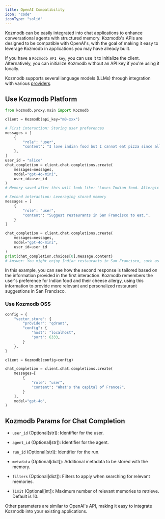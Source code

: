 ```yaml
---
title: OpenAI Compatibility
icon: "code"
iconType: "solid"
---
```


<Snippet file="paper-release.mdx" />

Kozmodb can be easily integrated into chat applications to enhance conversational agents with structured memory. Kozmodb's APIs are designed to be compatible with OpenAI's, with the goal of making it easy to leverage Kozmodb in applications you may have already built.

If you have a `Kozmodb API key`, you can use it to initialize the client. Alternatively, you can initialize Kozmodb without an API key if you're using it locally.

Kozmodb supports several language models (LLMs) through integration with various [providers](https://litellm.vercel.app/docs/providers).

## Use Kozmodb Platform

```python
from kozmodb.proxy.main import Kozmodb

client = Kozmodb(api_key="m0-xxx")

# First interaction: Storing user preferences
messages = [
    {
        "role": "user",
        "content": "I love indian food but I cannot eat pizza since allergic to cheese."
    },
]
user_id = "alice"
chat_completion = client.chat.completions.create(
    messages=messages,
    model="gpt-4o-mini",
    user_id=user_id
)
# Memory saved after this will look like: "Loves Indian food. Allergic to cheese and cannot eat pizza."

# Second interaction: Leveraging stored memory
messages = [
    {
        "role": "user",
        "content": "Suggest restaurants in San Francisco to eat.",
    }
]

chat_completion = client.chat.completions.create(
    messages=messages,
    model="gpt-4o-mini",
    user_id=user_id
)
print(chat_completion.choices[0].message.content)
# Answer: You might enjoy Indian restaurants in San Francisco, such as Amber India, Dosa, or Curry Up Now, which offer delicious options without cheese.
```

In this example, you can see how the second response is tailored based on the information provided in the first interaction. Kozmodb remembers the user's preference for Indian food and their cheese allergy, using this information to provide more relevant and personalized restaurant suggestions in San Francisco.

### Use Kozmodb OSS

```python
config = {
    "vector_store": {
        "provider": "qdrant",
        "config": {
            "host": "localhost",
            "port": 6333,
        }
    },
}

client = Kozmodb(config=config)

chat_completion = client.chat.completions.create(
    messages=[
        {
            "role": "user",
            "content": "What's the capital of France?",
        }
    ],
    model="gpt-4o",
)
```

## Kozmodb Params for Chat Completion

- `user_id` (Optional[str]): Identifier for the user.

- `agent_id` (Optional[str]): Identifier for the agent.

- `run_id` (Optional[str]): Identifier for the run.

- `metadata` (Optional[dict]): Additional metadata to be stored with the memory.

- `filters` (Optional[dict]): Filters to apply when searching for relevant memories.

- `limit` (Optional[int]): Maximum number of relevant memories to retrieve. Default is 10.


Other parameters are similar to OpenAI's API, making it easy to integrate Kozmodb into your existing applications.
